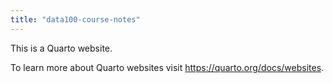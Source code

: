 ```yaml
---
title: "data100-course-notes"
---
```


This is a Quarto website.

To learn more about Quarto websites visit <https://quarto.org/docs/websites>.
